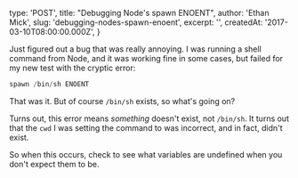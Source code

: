 
  type: 'POST',
  title: "Debugging Node's spawn ENOENT",
  author: 'Ethan Mick',
  slug: 'debugging-nodes-spawn-enoent',
  excerpt: '',
  createdAt: '2017-03-10T08:00:00.000Z',
}


Just figured out a bug that was really annoying. I was running a shell
command from Node, and it was working fine in some cases, but failed for
my new test with the cryptic error:

```js
spawn /bin/sh ENOENT
```

That was it. But of course `/bin/sh` exists, so what's going on?

Turns out, this error means _something_ doesn't exist, not `/bin/sh`.
It turns out that the `cwd` I was setting the command to was incorrect,
and in fact, didn't exist.

So when this occurs, check to see what variables are undefined when you
don't expect them to be.
